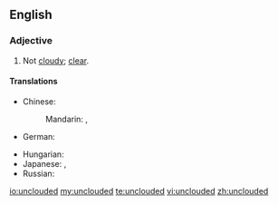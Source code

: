 ==English==

===Adjective===
{{en-adj|-}}

# Not [[cloudy]]; [[clear]].

====Translations====
{{trans-top|not cloudy; clear}}
* Chinese:
*: Mandarin: {{t|cmn|無雲|alt=無雲的|sc=Hani}}, {{t|cmn|无云|tr=wúyún de|alt=无云的|sc=Hani}}
* German: {{t|de|unbewölkt}}
{{trans-mid}}
* Hungarian: {{t+|hu|felhőtlen}}
* Japanese: {{t|ja|晴れる|tr=はれた, hareta|alt=晴れた|sc=Jpan}}, {{t|ja|曇り|tr=くもりのない, kumori no nai|alt=曇りのない|sc=Jpan}}
* Russian: {{t|ru|безоблачный|tr=bezóblačnyj|sc=Cyrl}}
{{trans-bottom}}

[[io:unclouded]]
[[my:unclouded]]
[[te:unclouded]]
[[vi:unclouded]]
[[zh:unclouded]]